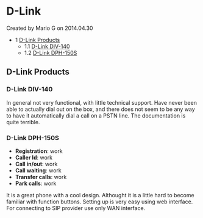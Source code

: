 
# D-Link 

 Created by  Mario G on 2014.04.30

* 1 [D-Link Products](#d-link-products)  
   * 1.1 [D-Link DIV-140](#d-link-div-140)  
   * 1.2 [D-Link DPH-150S](#d-link-dph-150s)

## D-Link Products

### D-Link DIV-140

In general not very functional, with little technical support. Have never been able to actually dial out on the box, and there does not seem to be any way to have it automatically dial a call on a PSTN line. The documentation is quite terrible.

### D-Link DPH-150S

* **Registration**: work
* **Caller Id**: work
* **Call in/out**: work
* **Call waiting**: work
* **Transfer calls**: work
* **Park calls**: work

It is a great phone with a cool design. Althought it is a little hard to become familiar with function buttons. Setting up is very easy using web interface. For connecting to SIP provider use only WAN interface.



